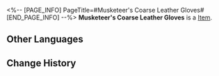 <%-- [PAGE_INFO]
PageTitle=#Musketeer's Coarse Leather Gloves#
[END_PAGE_INFO] --%>
{{Item Infobox
|id          = 31022
|image       = Item Musketeer's Coarse Leather Gloves.png
|type        = 
|invCategory = Relics
|rarity      = 2
|effect      = 
|description = A pair of leather gloves with partially cracked surfaces. The part where one holds a gun is particularly worn out.
|source1     = [[Cavern of Corrosion: Corridor of Fading Echoes]]
}}
'''Musketeer's Coarse Leather Gloves''' is a [[Item]].

==Other Languages==
{{Other Languages
|en   = Musketeer's Coarse Leather Gloves
|zhs  = 快枪手的粗革手套
|zht  = 快槍手的粗革手套
|ja   = ガンマンの荒い革手袋
|ko   = 거너의 거친 가죽장갑
|es   = Guantes de piel basta de la pistolera
|fr   = Gants en cuir grossier de mousquetaire
|ru   = Перчатки стрелка из грубой кожи
|th   = Musketeer's Coarse Leather Gloves
|vi   = Găng Tay Da Thô Của Thiện Xạ
|de   = Grobe Lederhandschuhe der Musketierin
|id   = Musketeer's Coarse Leather Gloves
|pt   = Luvas de Couro Grossas da Mosqueteira
}}

==Change History==
{{Change History|1.0}}